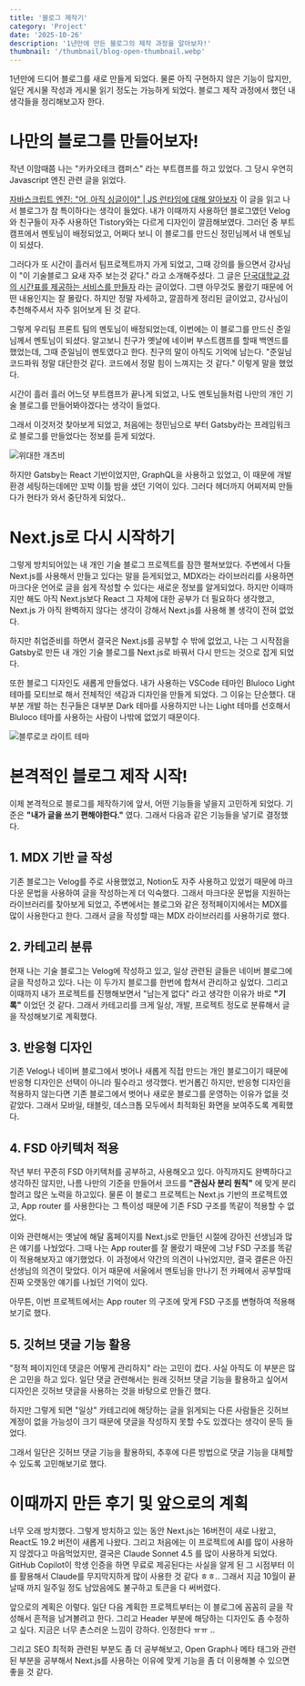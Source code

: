 ```yaml
---
title: '블로그 제작기'
category: 'Project'
date: '2025-10-26'
description: '1년만에 만든 블로그의 제작 과정을 알아보자!'
thumbnail: '/thumbnail/blog-open-thumbnail.webp'
---
```


1년만에 드디어 블로그를 새로 만들게 되었다. 물론 아직 구현하지 않은 기능이 많지만, 일단 게시물 작성과 게시물 읽기 정도는 가능하게 되었다. 블로그 제작 과정에서 했던 내 생각들을 정리해보고자 한다.

# 나만의 블로그를 만들어보자!

작년 이맘때쯤 나는 "카카오테크 캠퍼스" 라는 부트캠프를 하고 있었다. 그 당시 우연히 Javascript 엔진 관련 글을 읽었다.

[자바스크립트 엔진: "어, 아직 싱글이야" | JS 런타임에 대해 알아보자](https://www.jeong-min.com/49-js-runtime/) 이 글을 읽고 나서 블로그가 참 특이하다는 생각이 들었다. 내가 이때까지 사용하던 블로그였던 Velog와 친구들이 자주 사용하던 Tistory와는 다르게 디자인이 깔끔해보였다. 그러던 중 부트캠프에서 멘토님이 배정되었고, 어쩌다 보니 이 블로그를 만드신 정민님께서 내 멘토님이 되셨다.

그러다가 또 시간이 흘러서 팀프로젝트까지 가게 되었고, 그때 강의를 들으면서 강사님이 "이 기술블로그 요새 자주 보는것 같다." 라고 소개해주셨다. 그 글은 [단국대학교 강의 시간표를 제공하는 서비스를 만들자](https://junilhwang.github.io/TIL/side-project/dku-schedule-manager/#%E1%84%83%E1%85%B5%E1%84%8C%E1%85%A1%E1%84%8B%E1%85%B5%E1%86%AB%E1%84%89%E1%85%B5%E1%84%89%E1%85%B3%E1%84%90%E1%85%A6%E1%86%B7) 라는 글이었다. 그땐 아무것도 몰랐기 때문에 어떤 내용인지는 잘 몰랐다. 하지만 정말 자세하고, 깔끔하게 정리된 글이었고, 강사님이 추천해주셔서 자주 읽어보게 된 것 같다.

그렇게 우리팀 프론트 팀의 멘토님이 배정되었는데, 이번에는 이 블로그를 만드신 준일님께서 멘토님이 되셨다. 알고보니 친구가 옛날에 네이버 부스트캠프를 할때 백엔드를 했었는데, 그때 준일님이 멘토였다고 한다. 친구의 말이 아직도 기억에 남는다. "준일님 코드파워 정말 대단한것 같다. 코드에서 정말 힘이 느껴지는 것 같다." 이렇게 말을 했었다.

시간이 흘러 흘러 어느덧 부트캠프가 끝나게 되었고, 나도 멘토님들처럼 나만의 개인 기술 블로그를 만들어봐야겠다는 생각이 들었다.

그래서 이것저것 찾아보게 되었고, 처음에는 정민님으로 부터 Gatsby라는 프레임워크로 블로그를 만들었다는 정보를 듣게 되었다.

![위대한 개츠비](/images/blog-open-1.jpg)

하지만 Gatsby는 React 기반이었지만, GraphQL을 사용하고 있었고, 이 때문에 개발 환경 세팅하는데에만 꼬박 이틀 밤을 샜던 기억이 있다. 그러다 헤더까지 어찌저찌 만들다가 현타가 와서 중단하게 되었다..

# Next.js로 다시 시작하기

그렇게 방치되어있는 내 개인 기술 블로그 프로젝트를 잠깐 펼쳐보았다. 주변에서 다들 Next.js를 사용해서 만들고 있다는 말을 듣게되었고, MDX라는 라이브러리를 사용하면 마크다운 언어로 글을 쉽게 작성할 수 있다는 새로운 정보를 알게되었다. 하지만 이때까지만 해도 아직 Next.js보다 React 그 자체에 대한 공부가 더 필요하다 생각했고, Next.js 가 아직 완벽하지 않다는 생각이 강해서 Next.js를 사용해 볼 생각이 전혀 없었다.

하지만 취업준비를 하면서 결국은 Next.js를 공부할 수 밖에 없었고, 나는 그 시작점을 Gatsby로 만든 내 개인 기술 블로그를 Next.js로 바꿔서 다시 만드는 것으로 잡게 되었다.

또한 블로그 디자인도 새롭게 만들었다. 내가 사용하는 VSCode 테마인 Bluloco Light 테마를 모티브로 해서 전체적인 색감과 디자인을 만들게 되었다. 그 이유는 단순했다. 대부분 개발 하는 친구들은 대부분 Dark 테마를 사용하지만 나는 Light 테마를 선호해서 Bluloco 테마를 사용하는 사람이 나밖에 없었기 때문이다.

![블루로코 라이트 테마](/images/blog-open-2.png)

# 본격적인 블로그 제작 시작!

이제 본격적으로 블로그를 제작하기에 앞서, 어떤 기능들을 넣을지 고민하게 되었다. 기준은 **"내가 글을 쓰기 편해야한다."** 였다. 그래서 다음과 같은 기능들을 넣기로 결정했다.

## 1. MDX 기반 글 작성

기존 블로그는 Velog를 주로 사용했었고, Notion도 자주 사용하고 있었기 때문에 마크다운 문법을 사용하여 글을 작성하는게 더 익숙했다. 그래서 마크다운 문법을 지원하는 라이브러리를 찾아보게 되었고, 주변에서는 블로그와 같은 정적페이지에서는 MDX를 많이 사용한다고 한다. 그래서 글을 작성할 때는 MDX 라이브러리를 사용하기로 했다.

## 2. 카테고리 분류

현재 나는 기술 블로그는 Velog에 작성하고 있고, 일상 관련된 글들은 네이버 블로그에 글을 작성하고 있다. 나는 이 두가지 블로그를 한번에 합쳐서 관리하고 싶었다. 그리고 이때까지 내가 프로젝트를 진행해보면서 "남는게 없다" 라고 생각한 이유가 바로 **"기록"** 이었던 것 같다. 그래서 카테고리를 크게 일상, 개발, 프로젝트 정도로 분류해서 글을 작성해보기로 계획했다.

## 3. 반응형 디자인

기존 Velog나 네이버 블로그에서 벗어나 새롭게 직접 만드는 개인 블로그이기 때문에 반응형 디자인은 선택이 아니라 필수라고 생각했다. 번거롭긴 하지만, 반응형 디자인을 적용하지 않는다면 기존 블로그에서 벗어나 새로운 블로그를 운영하는 이유가 없을 것 같았다. 그래서 모바일, 태블릿, 데스크톱 모두에서 최적화된 화면을 보여주도록 계획했다.

## 4. FSD 아키텍처 적용

작년 부터 꾸준히 FSD 아키텍처를 공부하고, 사용해오고 있다. 아직까지도 완벽하다고 생각하진 않지만, 나름 나만의 기준을 만들어서 코드를 **"관심사 분리 원칙"** 에 맞게 분리할려고 많은 노력을 하고있다. 물론 이 블로그 프로젝트는 Next.js 기반의 프로젝트였고, App router 를 사용한다는 그 특이성 때문에 기존 FSD 구조를 똑같이 적용할 수 없었다.

이와 관련해서는 옛날에 해달 홈페이지를 Next.js로 만들던 시절에 강아진 선생님과 많은 얘기를 나눴었다. 그때 나는 App router를 잘 몰랐기 때문에 그냥 FSD 구조를 똑같이 적용해보자고 얘기했었다. 이 과정에서 약간의 의견이 나뉘었지만, 결국 결론은 아진 선생님의 의견이 맞았다. 이거 때문에 서울에서 멘토님을 만나기 전 카페에서 공부할때 진짜 오랫동안 얘기를 나눴던 기억이 있다.

아무튼, 이번 프로젝트에서는 App router 의 구조에 맞게 FSD 구조를 변형하여 적용해보기로 했다.

## 5. 깃허브 댓글 기능 활용

"정적 페이지인데 댓글은 어떻게 관리하지" 라는 고민이 컸다. 사실 아직도 이 부분은 많은 고민을 하고 있다. 일단 댓글 관련해서는 원래 깃허브 댓글 기능을 활용하고 싶어서 디자인은 깃허브 댓글을 사용하는 것을 바탕으로 만들긴 했다.

하지만 그렇게 되면 "일상" 카테고리에 해당하는 글을 읽게되는 다른 사람들은 깃허브 계정이 없을 가능성이 크기 때문에 댓글을 작성하지 못할 수도 있겠다는 생각이 문득 들었다.

그래서 일단은 깃허브 댓글 기능을 활용하되, 추후에 다른 방법으로 댓글 기능을 대체할 수 있도록 고민해보기로 했다.

# 이때까지 만든 후기 및 앞으로의 계획

너무 오래 방치했다. 그렇게 방치하고 있는 동안 Next.js는 16버전이 새로 나왔고, React도 19.2 버전이 새롭게 나왔다. 그리고 처음에는 이 프로젝트에 AI를 많이 사용하지 않겠다고 마음먹었지만, 결국은 Claude Sonnet 4.5 를 많이 사용하게 되었다. GitHub Copilot이 학생 인증을 하면 무료로 제공된다는 사실을 알게 된 그 시점부터 이를 활용해서 Claude를 무지막지하게 많이 사용한 것 같다 ㅎㅎ.. 그래서 지금 10월이 끝날때 까지 일주일 정도 남았음에도 불구하고 토큰을 다 써버렸다.

앞으로의 계획은 이렇다. 일단 다음 계획한 프로젝트부터는 이 블로그에 꼼꼼히 글을 작성해서 흔적을 남겨볼려고 한다. 그리고 Header 부분에 해당하는 디자인도 좀 수정하고 싶다. 지금은 너무 촌스러운 느낌이 강하다. 인정한다 ㅠㅠ ..

그리고 SEO 최적화 관련된 부분도 좀 더 공부해보고, Open Graph나 메타 태그와 관련된 부분을 공부해서 Next.js를 사용하는 이유에 맞게 기능을 좀 더 이용해볼 수 있으면 좋을 것 같다.
